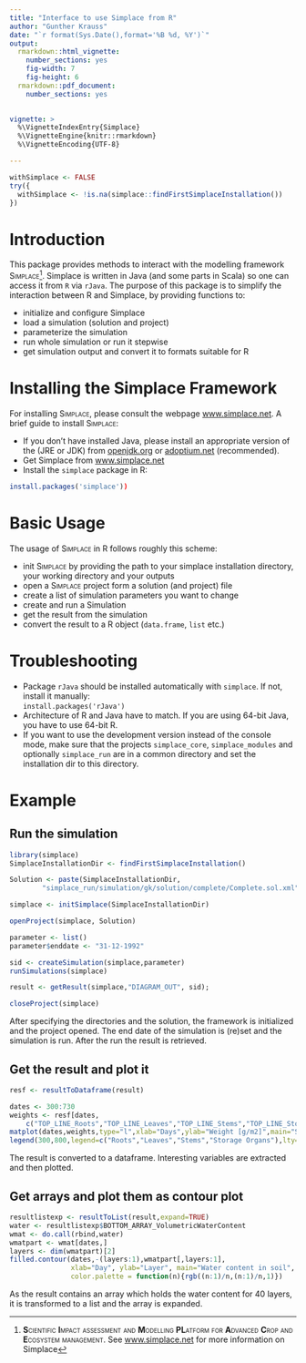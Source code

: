 ```yaml
---
title: "Interface to use Simplace from R"
author: "Gunther Krauss"
date: "`r format(Sys.Date(),format='%B %d, %Y')`"
output: 
  rmarkdown::html_vignette:
    number_sections: yes
    fig-width: 7
    fig-height: 6
  rmarkdown::pdf_document: 
    number_sections: yes
  

vignette: >
  %\VignetteIndexEntry{Simplace}
  %\VignetteEngine{knitr::rmarkdown}
  %\VignetteEncoding{UTF-8}

---
```


```r
withSimplace <- FALSE
try({
  withSimplace <- !is.na(simplace::findFirstSimplaceInstallation())
})
```

# Introduction
This package provides methods to interact with the modelling framework <span style="font-variant:small-caps;">Simplace</span>^[
**S**<span style="font-variant:small-caps;">cientific</span> 
**I**<span style="font-variant:small-caps;">mpact assessment and</span> 
**M**<span style="font-variant:small-caps;">odelling</span>
**PL**<span style="font-variant:small-caps;">atform for</span> 
**A**<span style="font-variant:small-caps;">dvanced</span> 
**C**<span style="font-variant:small-caps;">rop and</span> 
**E**<span style="font-variant:small-caps;">cosystem management</span>. 
See [www.simplace.net](https://www.simplace.net/) for more information on Simplace]. Simplace is written in Java (and some parts in Scala) so one can access it from `R` via `rJava`. The purpose of this package is to simplify the interaction between R and Simplace, by providing functions to:

- initialize and configure Simplace
- load a simulation (solution and project)
- parameterize the simulation
- run whole simulation or run it stepwise
- get simulation output and convert it to formats suitable for R


# Installing the Simplace Framework
For installing <span style="font-variant:small-caps;">Simplace</span>, please consult the webpage [www.simplace.net](https://www.simplace.net/).
A brief guide to install <span style="font-variant:small-caps;">Simplace</span>:

- If you don't have installed Java, please install an appropriate version of the (JRE or JDK) from [openjdk.org](https://openjdk.org/) or [adoptium.net](https://adoptium.net) (recommended).
- Get Simplace from [www.simplace.net](https://www.simplace.net/)
- Install the `simplace` package in R:  

```r
install.packages('simplace'))
```


# Basic Usage

The usage of <span style="font-variant:small-caps;">Simplace</span> in R follows roughly this scheme:

- init <span style="font-variant:small-caps;">Simplace</span> by providing the path to your simplace installation directory, your working directory and your outputs
- open a <span style="font-variant:small-caps;">Simplace</span> project form a solution (and project) file
- create a list of simulation parameters you want to change
- create and run a Simulation
- get the result from the simulation
- convert the result to a R object (`data.frame`, `list` etc.)


# Troubleshooting

- Package `rJava` should be installed automatically with `simplace`. If not, install it manually:  
`install.packages('rJava')`
- Architecture of R and Java have to match. If you are using 64-bit Java, you have to use 64-bit R.
- If you want to use the development version instead of the console mode, make sure that the projects `simplace_core`, `simplace_modules` and optionally `simplace_run`  are in a common directory and set the installation dir to this directory.

# Example

## Run the simulation

```r
library(simplace)
SimplaceInstallationDir <- findFirstSimplaceInstallation()

Solution <- paste(SimplaceInstallationDir,
        "simplace_run/simulation/gk/solution/complete/Complete.sol.xml",sep="")

simplace <- initSimplace(SimplaceInstallationDir)

openProject(simplace, Solution)

parameter <- list()
parameter$enddate <- "31-12-1992"

sid <- createSimulation(simplace,parameter)
runSimulations(simplace)

result <- getResult(simplace,"DIAGRAM_OUT", sid);

closeProject(simplace)
```

After specifying the directories and the solution, the framework is initialized and the project opened. The end date of the simulation is (re)set and the simulation is run. After the run the result is retrieved.

\newpage

## Get the result and plot it

```r
resf <- resultToDataframe(result)

dates <- 300:730
weights <- resf[dates,
    c("TOP_LINE_Roots","TOP_LINE_Leaves","TOP_LINE_Stems","TOP_LINE_StorageOrgans")]
matplot(dates,weights,type="l",xlab="Days",ylab="Weight [g/m2]",main="Simulated Biomass")
legend(300,800,legend=c("Roots","Leaves","Stems","Storage Organs"),lty=1:4,col=1:4)

```

The result is converted to a dataframe. Interesting variables are extracted and then plotted.


\newpage

## Get arrays and plot them as contour plot


```r
resultlistexp <- resultToList(result,expand=TRUE)
water <- resultlistexp$BOTTOM_ARRAY_VolumetricWaterContent
wmat <- do.call(rbind,water)
wmatpart <- wmat[dates,]
layers <- dim(wmatpart)[2]
filled.contour(dates,-(layers:1),wmatpart[,layers:1],
               xlab="Day", ylab="Layer", main="Water content in soil",
               color.palette = function(n){rgb((n:1)/n,(n:1)/n,1)})

```


As the result contains an array which holds the water content for 40 layers, it is transformed to a list and the array is expanded.


\newpage
\tableofcontents
